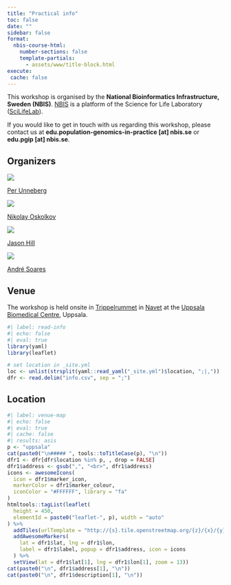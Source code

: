 ```yaml
---
title: "Practical info"
toc: false
date: ""
sidebar: false
format:
  nbis-course-html:
    number-sections: false
    template-partials:
      - assets/www/title-block.html
execute:
 cache: false
---
```


This workshop is organised by the **National Bioinformatics
Infrastructure, Sweden (NBIS)**. [NBIS](https://nbis.se) is a platform
of the Science for Life Laboratory
([SciLifeLab](https://www.scilifelab.se/)).

If you would like to get in touch with us regarding this workshop,
please contact us at **edu.population-genomics-in-practice [at]
nbis.se** or **edu.pgip [at] nbis.se**.

## Organizers

::: {.organisers-parent}
::: {.organisers-child}

![](assets/profile/per-unneberg.png)

[Per Unneberg](https://nbis.se/about/staff)

:::
::: {.organisers-child}

![](assets/profile/nikolay-oskolkov.jpg)

[Nikolay Oskolkov](https://nbis.se/about/staff)

:::
::: {.organisers-child}

![](assets/profile/jason-hill.jpg)

[Jason Hill](https://nbis.se/about/staff)

:::
::: {.organisers-child}

![](assets/profile/andre-soares.png)

[André Soares](https://nbis.se/about/staff)

:::

:::

## Venue

The workshop is held onsite in
[Trippelrummet](https://www.bmc.uu.se/scilifelab-navet-inglish/meeting-rooms-in-navet/#anchor-933950)
in [Navet](https://www.bmc.uu.se/scilifelab-navet-inglish/) at the
[Uppsala Biomedical Centre](https://www.bmc.uu.se/), Uppsala.

```r
#| label: read-info
#| echo: false
#| eval: true
library(yaml)
library(leaflet)

# set location in _site.yml
loc <- unlist(strsplit(yaml::read_yaml("_site.yml")$location, ";|,"))
dfr <- read.delim("info.csv", sep = ";")
```

:::{.panel-tabset}

## Location

```r
#| label: venue-map
#| echo: false
#| eval: true
#| cache: false
#| results: asis
p <- "uppsala"
cat(paste0("\n##### ", tools::toTitleCase(p), "\n"))
dfr1 <- dfr[dfr$location %in% p, , drop = FALSE]
dfr1$address <- gsub(",", "<br>", dfr1$address)
icons <- awesomeIcons(
  icon = dfr1$marker_icon,
  markerColor = dfr1$marker_colour,
  iconColor = "#FFFFFF", library = "fa"
)
htmltools::tagList(leaflet(
  height = 450,
  elementId = paste0("leaflet-", p), width = "auto"
) %>%
  addTiles(urlTemplate = "http://{s}.tile.openstreetmap.org/{z}/{x}/{y}.png") %>%
  addAwesomeMarkers(
    lat = dfr1$lat, lng = dfr1$lon,
    label = dfr1$label, popup = dfr1$address, icon = icons
  ) %>%
  setView(lat = dfr1$lat[1], lng = dfr1$lon[1], zoom = 13))
cat(paste0("\n", dfr1$address[1], "\n"))
cat(paste0("\n", dfr1$description[1], "\n"))
```

:::

